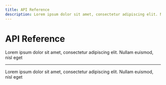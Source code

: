 ```yaml
---
title: API Reference
description: Lorem ipsum dolor sit amet, consectetur adipiscing elit. Nullam euismod, nisl eget
---
```


# API Reference

<Description>
  Lorem ipsum dolor sit amet, consectetur adipiscing elit. Nullam euismod, nisl
  eget
</Description>

---

Lorem ipsum dolor sit amet, consectetur adipiscing elit. Nullam euismod, nisl eget
